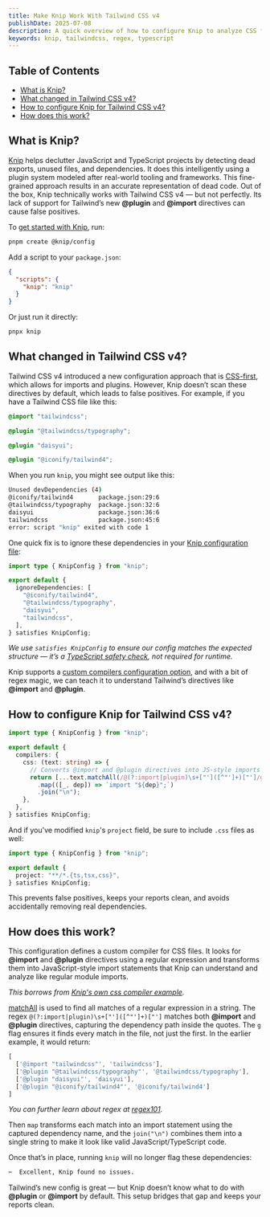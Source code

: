 ```yaml
---
title: Make Knip Work With Tailwind CSS v4
publishDate: 2025-07-08
description: A quick overview of how to configure Knip to analyze CSS files using Tailwind CSS v4.
keywords: knip, tailwindcss, regex, typescript
---
```


## Table of Contents

- [What is Knip?](#what-is-knip)
- [What changed in Tailwind CSS v4?](#what-changed-in-tailwind-css-v4)
- [How to configure Knip for Tailwind CSS v4?](#how-to-configure-knip-for-tailwind-css-v4)
- [How does this work?](#how-does-this-work)

## What is Knip?

[Knip](https://knip.dev) helps declutter JavaScript and TypeScript projects by detecting dead exports, unused files, and dependencies. It does this intelligently using a plugin system modeled after real-world tooling and frameworks. This fine-grained approach results in an accurate representation of dead code. Out of the box, Knip technically works with Tailwind CSS v4 — but not perfectly. Its lack of support for Tailwind’s new **@plugin** and **@import** directives can cause false positives.

To [get started with Knip](https://knip.dev/overview/getting-started), run:
```bash
pnpm create @knip/config
```

Add a script to your `package.json`:
```json title="package.json"
{
  "scripts": {
    "knip": "knip"
  }
}
```

Or just run it directly:
```bash
pnpx knip
```

## What changed in Tailwind CSS v4?

Tailwind CSS v4 introduced a new configuration approach that is [CSS-first](http://tailwindcss.com/blog/tailwindcss-v4#css-first-configuration), which allows for imports and plugins. However, Knip doesn’t scan these directives by default, which leads to false positives. For example, if you have a Tailwind CSS file like this:

```css
@import "tailwindcss";

@plugin "@tailwindcss/typography";

@plugin "daisyui";

@plugin "@iconify/tailwind4";
```
When you run `knip`, you might see output like this:

```bash
Unused devDependencies (4)
@iconify/tailwind4       package.json:29:6
@tailwindcss/typography  package.json:32:6
daisyui                  package.json:36:6
tailwindcss              package.json:45:6
error: script "knip" exited with code 1
```

One quick fix is to ignore these dependencies in your [Knip configuration file](https://knip.dev/overview/configuration):

```ts title="knip.config.ts"
import type { KnipConfig } from "knip";     

export default {
  ignoreDependencies: [
    "@iconify/tailwind4",
    "@tailwindcss/typography",
    "daisyui",
    "tailwindcss",
  ],
} satisfies KnipConfig;
```

*We use `satisfies KnipConfig` to ensure our config matches the expected structure — it’s a [TypeScript safety check](https://www.typescriptlang.org/docs/handbook/release-notes/typescript-4-9.html#the-satisfies-operator), not required for runtime.*

Knip supports a [custom compilers configuration option](https://knip.dev/features/compilers#custom-compilers), and with a bit of regex magic, we can teach it to understand Tailwind’s directives like **@import** and **@plugin**.

## How to configure Knip for Tailwind CSS v4?

```ts title="knip.config.ts"
import type { KnipConfig } from "knip";

export default {
  compilers: {
    css: (text: string) => {
      // Converts @import and @plugin directives into JS-style imports
      return [...text.matchAll(/@(?:import|plugin)\s+["']([^"']+)["']/g)]
        .map(([_, dep]) => `import "${dep}";`)
        .join("\n");
    },
  },
} satisfies KnipConfig;
```

And if you've modified `knip`'s `project` field, be sure to include `.css` files as well:

```ts title="knip.config.ts"
import type { KnipConfig } from "knip";

export default {
  project: "**/*.{ts,tsx,css}",
} satisfies KnipConfig;
```

This prevents false positives, keeps your reports clean, and avoids accidentally removing real dependencies.

## How does this work?

This configuration defines a custom compiler for CSS files. It looks for **@import** and **@plugin** directives using a regular expression and transforms them into JavaScript-style import statements that Knip can understand and analyze like regular module imports.

*This borrows from [Knip's own css compiler example](https://knip.dev/features/compilers#css).*

[matchAll](https://developer.mozilla.org/en-US/docs/Web/JavaScript/Reference/Global_Objects/String/matchAll) is used to find all matches of a regular expression in a string. The regex `@(?:import|plugin)\s+["']([^"']+)["']` matches both **@import** and **@plugin** directives, capturing the dependency path inside the quotes. The `g` flag ensures it finds every match in the file, not just the first. In the earlier example, it would return:

```ts
[
  ['@import "tailwindcss"', 'tailwindcss'],
  ['@plugin "@tailwindcss/typography"', '@tailwindcss/typography'],
  ['@plugin "daisyui"', 'daisyui'],
  ['@plugin "@iconify/tailwind4"', '@iconify/tailwind4']
]
```

*You can further learn about regex at [regex101](https://regex101.com/r/aoOabK/1).*

Then `map` transforms each match into an import statement using the captured dependency name, and the `join("\n")` combines them into a single string to make it look like valid JavaScript/TypeScript code. 

Once that’s in place, running `knip` will no longer flag these dependencies:

```bash
✂️  Excellent, Knip found no issues.
```

Tailwind’s new config is great — but Knip doesn’t know what to do with **@plugin** or **@import** by default. This setup bridges that gap and keeps your reports clean.
